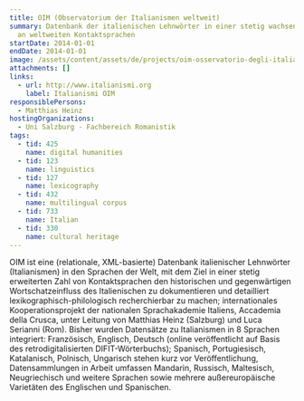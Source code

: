 ```yaml
---
title: OIM (Observatorium der Italianismen weltweit)
summary: Datenbank der italienischen Lehnwörter in einer stetig wachsenden Zahl
  an weltweiten Kontaktsprachen
startDate: 2014-01-01
endDate: 2014-01-01
image: /assets/content/assets/de/projects/oim-osservatorio-degli-italianismi-nel-mondo-observatory-italian-loanwords-worldwide/oim_website2.png
attachments: []
links:
  - url: http://www.italianismi.org
    label: Italianismi OIM
responsiblePersons:
  - Matthias Heinz
hostingOrganizations:
  - Uni Salzburg - Fachbereich Romanistik
tags:
  - tid: 425
    name: digital humanities
  - tid: 123
    name: linguistics
  - tid: 127
    name: lexicography
  - tid: 432
    name: multilingual corpus
  - tid: 733
    name: Italian
  - tid: 330
    name: cultural heritage
---
```

OIM ist eine (relationale, XML-basierte) Datenbank italienischer Lehnwörter (Italianismen) in den Sprachen der Welt, mit dem Ziel in einer stetig erweiterten Zahl von Kontaktsprachen den historischen und gegenwärtigen Wortschatzeinfluss des Italienischen zu dokumentieren und detailliert lexikographisch-philologisch recherchierbar zu machen; internationales Kooperationsprojekt der nationalen Sprachakademie Italiens, Accademia della Crusca, unter Leitung von Matthias Heinz (Salzburg) und Luca Serianni (Rom). Bisher wurden Datensätze zu Italianismen in 8 Sprachen integriert: Französisch, Englisch, Deutsch (online veröffentlicht auf Basis des retrodigitalisierten DIFIT-Wörterbuchs); Spanisch, Portugiesisch, Katalanisch, Polnisch, Ungarisch stehen kurz vor Veröffentlichung, Datensammlungen in Arbeit umfassen Mandarin, Russisch, Maltesisch, Neugriechisch und weitere Sprachen sowie mehrere außereuropäische Varietäten des Englischen und Spanischen.

